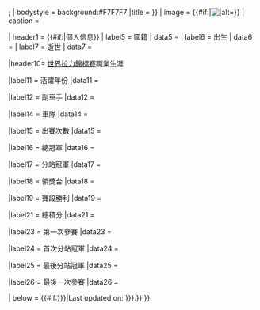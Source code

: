 {{Infobox
|bodyclass = vcard
| headerstyle = background:{{#if:{{{headercolor|}}}|{{{headercolor}}}|LightSteelBlue}};
| bodystyle  = background:#F7F7F7
|title = {{{name|{{PAGENAME}}}}}
| image      = {{#if:{{{image<includeonly>|</includeonly>}}}|[[File:{{{image}}}|{{px|{{{image_size|}}}|frameless}}|alt={{{alt|}}}]]}}
| caption     = {{{caption<includeonly>|</includeonly>}}}

| header1     = {{#if:{{{nationality<includeonly>|</includeonly>}}}|個人信息}}
| label5      = 國籍
| data5       = {{{nationality<includeonly>|</includeonly>}}}
| label6      = 出生
| data6       = {{br separated entries|{{{birth_date<includeonly>|</includeonly>}}}|{{{birth_place<includeonly>|</includeonly>}}} }} 
| label7      = 逝世
| data7       = {{br separated entries|{{{death_date<includeonly>|</includeonly>}}}|{{{death_place<includeonly>|</includeonly>}}} }} 

|header10= [[世界拉力錦標賽]]職業生涯

|label11 = 活躍年份
|data11  = {{{Years<includeonly>|</includeonly>}}}

|label12 = 副車手
|data12  = {{{Co-driver<includeonly>|</includeonly>}}}

|label14  = 車隊
|data14   = {{{Teams<includeonly>|</includeonly>}}}

|label15 = 出賽次數
|data15  = {{{Races<includeonly>|</includeonly>}}}

|label16 = 總冠軍
|data16  = {{{Championships<includeonly>|</includeonly>}}}

|label17 = 分站冠軍
|data17  = {{{Wins<includeonly>|</includeonly>}}}

|label18 = 領獎台
|data18  = {{{Podiums<includeonly>|</includeonly>}}}

|label19 = 賽段勝利
|data19  = {{{Stagewins<includeonly>|</includeonly>}}}

|label21 = 總積分
|data21 = {{{Points<includeonly>|</includeonly>}}}

|label23 = 第一次參賽
|data23 = {{{First race<includeonly>|</includeonly>}}}

|label24 = 首次分站冠軍
|data24 = {{{First win<includeonly>|</includeonly>}}}

|label25 = 最後分站冠軍
|data25 = {{{Last win<includeonly>|</includeonly>}}}

|label26 = 最後一次參賽
|data26 = {{{Last race<includeonly>|</includeonly>}}}

| below        = {{#if:{{{updated|{{{Updated|}}}}}}|Last updated on: {{{updated|{{{Updated|}}}}}}.}}
}}<noinclude>{{documentation}}
</noinclude>
